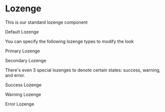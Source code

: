 

<Meta title="Components/Lozenge" component={Lozenge} />

# Lozenge

This is our standard lozenge component

<Canvas>
  <Story name="Default">
    <Lozenge>
      <p>Default Lozenge</p>
    </Lozenge>
  </Story>
</Canvas>

You can specify the following lozenge types to modify the look

<Canvas>
  <Story name="Primary">
    <Lozenge type={LozengeType.PRIMARY}>
      <p>Primary Lozenge</p>
    </Lozenge>
  </Story>
  <Story name="Secondary">
    <Lozenge type={LozengeType.SECONDARY}>
      <p>Secondary Lozenge</p>
    </Lozenge>
  </Story>
</Canvas>

There's even 3 special lozenges to denote certain states: success, warning, and error.

<Canvas>
  <Story name="Success">
    <Lozenge type={LozengeType.SUCCESS}>
      <p>Success Lozenge</p>
    </Lozenge>
  </Story>
  <Story name="Warning">
    <Lozenge type={LozengeType.WARNING}>
      <p>Warning Lozenge</p>
    </Lozenge>
  </Story>
  <Story name="Error">
    <Lozenge type={LozengeType.ERROR}>
      <p>Error Lozenge</p>
    </Lozenge>
  </Story>
</Canvas>

